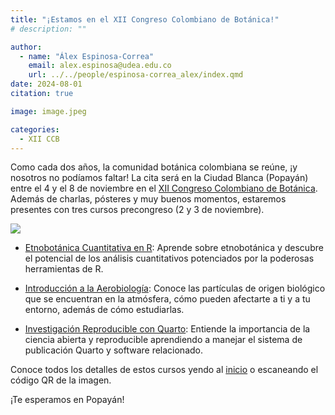 ```yaml
---
title: "¡Estamos en el XII Congreso Colombiano de Botánica!"
# description: ""

author: 
  - name: "Álex Espinosa-Correa"
    email: alex.espinosa@udea.edu.co
    url: ../../people/espinosa-correa_alex/index.qmd
date: 2024-08-01
citation: true

image: image.jpeg

categories:
  - XII CCB
---
```


Como cada dos años, la comunidad botánica colombiana se reúne, ¡y nosotros no podíamos faltar! La cita será en la Ciudad Blanca (Popayán) entre el 4 y el 8 de noviembre en el [XII Congreso Colombiano de Botánica](https://congresobotanica.org). Además de charlas, pósteres y muy buenos momentos, estaremos presentes con tres cursos precongreso (2 y 3 de noviembre).

![](image.jpeg){fig-align="center" fig-alt="Anuncio del XII Congreso Colombiano de Botánica con información sobre cursos precongreso. La imagen tiene el título «¡Nos estamos preparando!» en la parte superior. Luego, se menciona el XII Congreso Colombiano de Botánica que se celebrará en Popayán, Cauca, del 4 al 8 de noviembre de 2024, con el lema «Botánica y biocultura para la sostenibilidad de los territorios». Se destacan tres cursos precongreso: Etnobotánica Cuantitativa en R, Introducción a la Aerobiología e Investigación Reproducible en Quarto. Se incluye un QR para obtener más información y el logo de GEOBOTA en la parte inferior."}

-   [Etnobotánica Cuantitativa en R](https://geobota.github.io/xii-ccb-etnobotanica/):
Aprende sobre etnobotánica y descubre el potencial de los análisis cuantitativos potenciados por la poderosas herramientas de R.

-   [Introducción a la Aerobiología](https://geobota.github.io/xii-ccb-aerobiologia/):
Conoce las partículas de origen biológico que se encuentran en la atmósfera, cómo pueden afectarte a ti y a tu entorno, además de cómo estudiarlas.

-   [Investigación Reproducible con Quarto](https://geobota.github.io/xii-ccb-quarto/):
Entiende la importancia de la ciencia abierta y reproducible aprendiendo a manejar el sistema de publicación Quarto y software relacionado.

Conoce todos los detalles de estos cursos yendo al [inicio](../../index.qmd) o escaneando el código QR de la imagen.

¡Te esperamos en Popayán!
